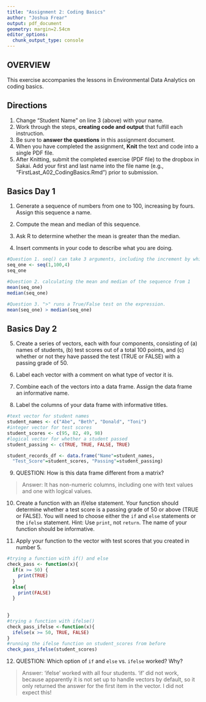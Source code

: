 ```yaml
---
title: "Assignment 2: Coding Basics"
author: "Joshua Frear"
output: pdf_document
geometry: margin=2.54cm
editor_options: 
  chunk_output_type: console
---
```


## OVERVIEW

This exercise accompanies the lessons in Environmental Data Analytics on coding basics. 

## Directions
1. Change "Student Name" on line 3 (above) with your name.
2. Work through the steps, **creating code and output** that fulfill each instruction.
3. Be sure to **answer the questions** in this assignment document.
4. When you have completed the assignment, **Knit** the text and code into a single PDF file.
5. After Knitting, submit the completed exercise (PDF file) to the dropbox in Sakai. Add your first and last name into the file name (e.g., "FirstLast_A02_CodingBasics.Rmd") prior to submission.



## Basics Day 1

1. Generate a sequence of numbers from one to 100, increasing by fours. Assign this sequence a name. 

2. Compute the mean and median of this sequence. 

3. Ask R to determine whether the mean is greater than the median. 

4. Insert comments in your code to describe what you are doing.

```r
#Question 1. seq() can take 3 arguments, including the increment by which to increase.
seq_one <- seq(1,100,4)
seq_one

#Question 2. calculating the mean and median of the sequence from 1
mean(seq_one)
median(seq_one)

#Question 3. ">" runs a True/False test on the expression.
mean(seq_one) > median(seq_one)

```

## Basics Day 2

5. Create a series of vectors, each with four components, consisting of (a) names of students, (b) test scores out of a total 100 points, and (c) whether or not they have passed the test (TRUE or FALSE) with a passing grade of 50.

6. Label each vector with a comment on what type of vector it is.

7. Combine each of the vectors into a data frame. Assign the data frame an informative name.

8. Label the columns of your data frame with informative titles.

```r
#text vector for student names
student_names <- c("Abe", "Beth", "Donald", "Toni")
#integer vector for test scores
student_scores <- c(95, 82, 49, 98)
#logical vector for whether a student passed
student_passing <- c(TRUE, TRUE, FALSE, TRUE)

student_records_df <- data.frame("Name"=student_names, 
  "Test_Score"=student_scores, "Passing"=student_passing)

```

9. QUESTION: How is this data frame different from a matrix?

> Answer: It has non-numeric columns, including one with text values and one with logical values.

10. Create a function with an if/else statement. Your function should determine whether a test score is a passing grade of 50 or above (TRUE or FALSE). You will need to choose either the `if` and `else` statements or the `ifelse` statement. Hint: Use `print`, not `return`. The name of your function should be informative.

11. Apply your function to the vector with test scores that you created in number 5. 

```r
#trying a function with if() and else
check_pass <- function(x){
  if(x >= 50) {
    print(TRUE)
  }
  else{
    print(FALSE)
  }
  
  
}
#trying a function with ifelse()
check_pass_ifelse <-function(x){
  ifelse(x >= 50, TRUE, FALSE)
}
#running the ifelse function on student_scores from before
check_pass_ifelse(student_scores)

```

12. QUESTION: Which option of `if` and `else` vs. `ifelse` worked? Why?

> Answer: 'ifelse' worked with all four students. 'if' did not work, because apparently it is not set up to handle vectors by default, so it only returned the answer for the first item in the vector. I did not expect this!